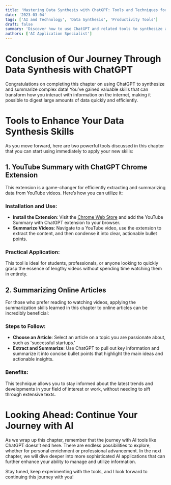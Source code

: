 ```yaml
---
title: 'Mastering Data Synthesis with ChatGPT: Tools and Techniques for Effective Information Management'
date: '2023-03-04'
tags: ['AI and Technology', 'Data Synthesis', 'Productivity Tools']
draft: false
summary: 'Discover how to use ChatGPT and related tools to synthesize and summarize complex data, enhancing your understanding and application in personal and professional contexts.'
authors: ['AI Application Specialist']
---
```


# Conclusion of Our Journey Through Data Synthesis with ChatGPT

Congratulations on completing this chapter on using ChatGPT to synthesize and summarize complex data! You’ve gained valuable skills that can transform how you interact with information on the internet, making it possible to digest large amounts of data quickly and efficiently.

# Tools to Enhance Your Data Synthesis Skills

As you move forward, here are two powerful tools discussed in this chapter that you can start using immediately to apply your new skills:

## 1. YouTube Summary with ChatGPT Chrome Extension

This extension is a game-changer for efficiently extracting and summarizing data from YouTube videos. Here’s how you can utilize it:

### Installation and Use:

- **Install the Extension**: Visit the [Chrome Web Store](https://chrome.google.com/webstore/detail/youtube-summary-with-chat/nmmicjeknamkfloonkhhcjmomieiodli) and add the YouTube Summary with ChatGPT extension to your browser.
- **Summarize Videos**: Navigate to a YouTube video, use the extension to extract the content, and then condense it into clear, actionable bullet points.

### Practical Application:

This tool is ideal for students, professionals, or anyone looking to quickly grasp the essence of lengthy videos without spending time watching them in entirety.

## 2. Summarizing Online Articles

For those who prefer reading to watching videos, applying the summarization skills learned in this chapter to online articles can be incredibly beneficial:

### Steps to Follow:

- **Choose an Article**: Select an article on a topic you are passionate about, such as 'successful startups.'
- **Extract and Summarize**: Use ChatGPT to pull out key information and summarize it into concise bullet points that highlight the main ideas and actionable insights.

### Benefits:

This technique allows you to stay informed about the latest trends and developments in your field of interest or work, without needing to sift through extensive texts.

# Looking Ahead: Continue Your Journey with AI

As we wrap up this chapter, remember that the journey with AI tools like ChatGPT doesn’t end here. There are endless possibilities to explore, whether for personal enrichment or professional advancement. In the next chapter, we will dive deeper into more sophisticated AI applications that can further enhance your ability to manage and utilize information.

Stay tuned, keep experimenting with the tools, and I look forward to continuing this journey with you!
